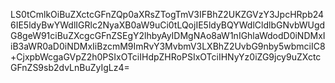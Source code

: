 LS0tCmlkOiBuZXctcGFnZQp0aXRsZTogTmV3IFBhZ2UKZGVzY3JpcHRpb246IE5ldyBwYWdlIGRlc2NyaXB0aW9uCi0tLQojIE5ldyBQYWdlCldlbGNvbWUgdG8geW91ciBuZXcgcGFnZSEgY2lhbyAyIDMgNAo8aW1nIGhlaWdodD0iNDMxIiB3aWR0aD0iNDMxIiBzcmM9ImRvY3MvbmV3LXBhZ2UvbG9nby5wbmciIC8+CjxpbWcgaGVpZ2h0PSIxOTciIHdpZHRoPSIxOTciIHNyYz0iZG9jcy9uZXctcGFnZS9sb2dvLnBuZyIgLz4=